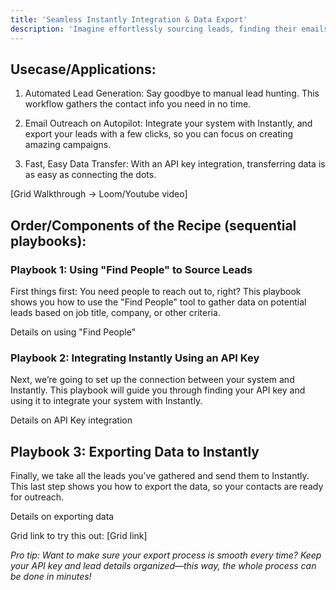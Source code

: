 ```yaml
---
title: 'Seamless Instantly Integration & Data Export'
description: 'Imagine effortlessly sourcing leads, finding their emails, and then sending all that information directly into Instantly, ready for outreach. This recipe is your step-by-step guide to making it happen—no fuss, no confusion, just smooth automation.'
---
```


## Usecase/Applications:

1. Automated Lead Generation: Say goodbye to manual lead hunting. This workflow gathers the contact info you need in no time.

2. Email Outreach on Autopilot: Integrate your system with Instantly, and export your leads with a few clicks, so you can focus on creating amazing campaigns.

3. Fast, Easy Data Transfer: With an API key integration, transferring data is as easy as connecting the dots.

[Grid Walkthrough → Loom/Youtube video]

## Order/Components of the Recipe (sequential playbooks):

### Playbook 1: Using "Find People" to Source Leads

First things first: You need people to reach out to, right? This playbook shows you how to use the "Find People" tool to gather data on potential leads based on job title, company, or other criteria.

Details on using "Find People"

### Playbook 2: Integrating Instantly Using an API Key

Next, we’re going to set up the connection between your system and Instantly. This playbook will guide you through finding your API key and using it to integrate your system with Instantly.

Details on API Key integration

## Playbook 3: Exporting Data to Instantly

Finally, we take all the leads you’ve gathered and send them to Instantly. This last step shows you how to export the data, so your contacts are ready for outreach.

Details on exporting data

Grid link to try this out: [Grid link]

_Pro tip: Want to make sure your export process is smooth every time? Keep your API key and lead details organized—this way, the whole process can be done in minutes!_

